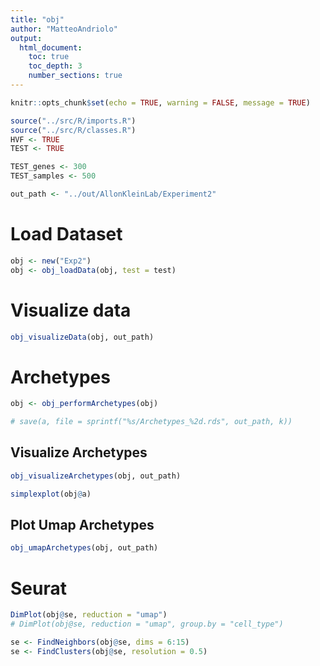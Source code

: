```yaml
---
title: "obj"
author: "MatteoAndriolo"
output: 
  html_document: 
    toc: true
    toc_depth: 3
    number_sections: true
---
```


```r
knitr::opts_chunk$set(echo = TRUE, warning = FALSE, message = TRUE)
```

```r
source("../src/R/imports.R")
source("../src/R/classes.R")
HVF <- TRUE
TEST <- TRUE

TEST_genes <- 300
TEST_samples <- 500

out_path <- "../out/AllonKleinLab/Experiment2"
```

# Load Dataset
```r
obj <- new("Exp2")
obj <- obj_loadData(obj, test = test)
```
# Visualize data

```r
obj_visualizeData(obj, out_path)
```


# Archetypes
```r
obj <- obj_performArchetypes(obj)

# save(a, file = sprintf("%s/Archetypes_%2d.rds", out_path, k))
```

## Visualize Archetypes
```r
obj_visualizeArchetypes(obj, out_path)
```

```r
simplexplot(obj@a)
```


## Plot Umap Archetypes

```r
obj_umapArchetypes(obj, out_path)
```


# Seurat
```r
DimPlot(obj@se, reduction = "umap")
# DimPlot(obj@se, reduction = "umap", group.by = "cell_type")
```

```r
se <- FindNeighbors(obj@se, dims = 6:15)
se <- FindClusters(obj@se, resolution = 0.5)
```
